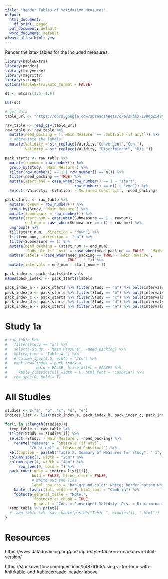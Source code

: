 ```yaml
---
title: "Render Tables of Validation Measures"
output:
  html_document:
    df_print: paged
  pdf_document: default
  word_document: default
always_allow_html: yes
---
```


Render the latex tables for the included measures.

```r

library(kableExtra)
library(pander)
library(tidyverse)
library(magrittr)
library(stringr)
options(kableExtra.auto_format = FALSE)

```

```r
dt <- mtcars[1:5, 1:6]

kbl(dt)
```

```r
# get data
table_url <- "https://docs.google.com/spreadsheets/d/e/2PACX-1vRdpZi42thE2Rl0EBKlgC-ybUqKnYo1YiFgDeVZxclHR7FG0XQHpRsGciHY7nVyXldoCKLdCjHTBw0j/pub?gid=0&single=true&output=csv"

raw_table <- read_csv(table_url)
raw_table <- raw_table %>%
  mutate(need_packing = !(`Main Measure` == `Subscale (if any)`)) %>%
  # abbreviate the labels
  mutate(Validity = str_replace(Validity,"Convergent","Con."),
         Validity = str_replace(Validity, "Discriminant", "Dis."))

pack_starts <- raw_table %>%
  mutate(rownum = row_number()) %>%
  group_by(Study, `Main Measure`) %>%
  filter(row_number() == 1 | row_number() == n()) %>%
  filter(need_packing == TRUE) %>%
  mutate(start_end = case_when(row_number() == 1 ~ "start",
                               row_number() == n() ~ "end")) %>% 
  select(-Validity, -Citation, -`Measured Construct`, -need_packing)
```


```r
pack_starts <- raw_table %>%
  mutate(rownum = row_number()) %>%
  group_by(Study, `Main Measure`) %>%
  mutate(Submeasure = row_number()) %>% 
  mutate(start_num = case_when(Submeasure == 1 ~ rownum),
         end_num = case_when(Submeasure == n() ~ rownum)) %>% 
  ungroup() %>%
  fill(start_num, .direction = "down") %>%
  fill(end_num, .direction =  "up") %>%
  filter(Submeasure == 1) %>%
  mutate(need_packing = (start_num != end_num),
         `Subscale (if any)` = case_when(need_packing == FALSE ~ `Main Measure`)) %>%
  mutate(labels = case_when(need_packing == TRUE ~ `Main Measure`,
                            TRUE ~ " ")) %>% 
  mutate(intervals = end_num - start_num + 1)

pack_index <- pack_starts$intervals
names(pack_index) <- pack_starts$labels

pack_index_a <- pack_starts %>% filter(Study == "a") %>% pull(intervals, labels) 
pack_index_b <- pack_starts %>% filter(Study == "b") %>% pull(intervals, labels) 
pack_index_c <- pack_starts %>% filter(Study == "c") %>% pull(intervals, labels) 
pack_index_d <- pack_starts %>% filter(Study == "d") %>% pull(intervals, labels) 
pack_index_e <- pack_starts %>% filter(Study == "e") %>% pull(intervals, labels) 
```

# Study 1a
```r
# raw_table %>%
#   filter(Study == "a") %>%
#   select(-Study, -`Main Measure`, -need_packing) %>%
#   kbl(caption = "Table X.") %>%
#   # column_spec(3:5, width = "2cm") %>% 
#   pack_rows(index = pack_index_a,
#             bold = FALSE, hline_after = FALSE) %>% 
#     kable_classic(full_width = F, html_font = "Cambria") %>% 
#   row_spec(0, bold = T)

```




# All Studies
```r
studies <- c("a", "b", "c", "d", "e")
indices_list <- list(pack_index_a, pack_index_b, pack_index_c, pack_index_d, pack_index_e)

for(i in 1:length(studies)){
  temp_table <- raw_table %>%
  filter(Study == studies[i]) %>%
  select(-Study, -`Main Measure`, -need_packing) %>%
    rename("Measure" = `Subscale (if any)`,
           "Construct" = `Measured Construct`) %>%
  kbl(caption = paste0("Table X. Summary of Measures for Study", " 1", studies[i])) %>%
  column_spec(3, width = "2cm") %>% 
  column_spec(4, width = "4cm") %>% 
      row_spec(0, bold = T) %>% 
  pack_rows(index = indices_list[[i]],
            bold = FALSE, hline_after = FALSE,
            # White out the line
            label_row_css = "background-color: white; border-bottom:white") %>% 
    kable_classic(full_width = F, html_font = "Cambria") %>%
    footnote(general_title = "Note.",
             footnote_as_chunk = TRUE,
             general = "Con. = Convergent Validity. Dis. = Discriminant Validity. (R) = Reverse association. ")
  temp_table %>% print()
  # temp_table %>%  save_kable(paste0("Table ", studies[i], ".html")) 
}

```


# Resources
https://www.datadreaming.org/post/apa-style-table-in-rmarkdown-html-version/

https://stackoverflow.com/questions/54876165/using-a-for-loop-with-knitrkable-and-kableextraadd-header-above
